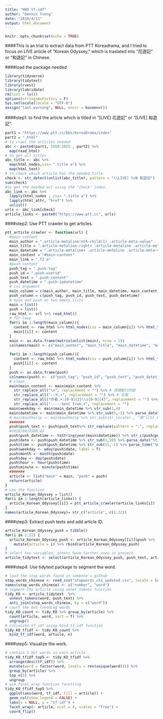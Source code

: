 ```yaml
---
title: "HW5 tf-idf"
author: "Dennis Tseng"
date: "2018/4/11"
output: html_document
---
```


```r
knitr::opts_chunk$set(echo = TRUE)
```

####This is an trial to extract data from PTT Koreadrama, and I tried to focus on LIVE article of "Korean Odyssey," which is traslated into "花遊記" or "和遊記" in Chinese.
 
####load the package needed
```r
library(tidyverse)
library(tidytext)
library(rvest)
library(lubridate)
rm(list = ls())
options(stringsAsFactors = F)
Sys.setlocale(locale = "UTF-8")
assign("last.warning", NULL, envir = baseenv())
```
 
####step1: to find the article which is titled in "[LIVE] 花遊記" or "[LIVE] 和遊記".
```r
part1 = "https://www.ptt.cc/bbs/KoreaDrama/index"
part2 = ".html"
# to crawl the articles needed
abc <- paste0(part1, 1950:2025 , part2) %>%
  map(read_html) 
# to get all titles
abc_title <- abc %>%
  map(html_nodes,css= ".title a") %>%
  map(html_text)
# to check which article has the needed title
check <- str_detect(unlist(abc_title), pattern = "\\LIVE] tvN 和遊記")
sum(check)
#to get the needed url using the "check" index.
abc_link <- abc %>%
  lapply(html_nodes , css= ".title a") %>%
  lapply(html_attr, "href") %>%
  unlist()
urls <- abc_link[check]
article_links <- paste0("https://www.ptt.cc", urls) 
```
 
####step2: Use PTT crawler to get articles.
```r
ptt_article_crawler <- function(url) {
  #main content
  main_author = ".article-metaline:nth-child(1) .article-meta-value"
  main_title = ".article-metaline-right+ .article-metaline .article-meta-value"
  main_datetime = ".article-metaline+ .article-metaline .article-meta-value"
  main_content = "#main-content"
  main_link = ".f2 a"
  #push content
  push_tag = ".push-tag"
  push_id = ".push-userid"
  push_text = ".push-content"
  push_datetime = ".push-ipdatetime"
  # css argument 
  main_column = c(main_author, main_title, main_datetime, main_content, main_link)
  push_column = c(push_tag, push_id, push_text, push_datetime)
  # main and push as two empty lists
  main = list()
  push = list()
  raw_html <- url %>% read_html()
  # for loop
  for(i in 1:length(main_column)){
    content <- raw_html %>% html_nodes(css = main_column[i]) %>% html_text()
    main[[i]] <- content
  }
  main <- as.data.frame(matrix(unlist(main), nrow = 1))
  colnames(main) <- c("main_author", "main_title", "main_datetime", "main_content", "main_link")
  
  for(i in 1:length(push_column)){
    content <- raw_html %>% html_nodes(css = push_column[i]) %>% html_text()
    push[[i]] <- content
  }
  push <- as.data.frame(push)
  colnames(push) <-  c("push_tag", "push_id", "push_text", "push_datetime")
  # clean
  main$main_content <- main$main_content %>%
    str_replace_all("\n", replacement = "") %>% # 清理斷行符號
    str_replace_all("--※.+", replacement = "") %>% # 去尾
    str_replace_all("作者.+:[0-9]{2}\\s[0-9]{4}", replacement = "") %>% #sentfromy
    str_replace_all("-----Sent from.+", replacement = "")
  main$weekday <- main$main_datetime %>% str_sub(1,4)
  main$datetime <- main$main_datetime %>% str_sub(5,-1) %>% parse_datetime("%b %d %H:%M:%S %Y")
  # main$authorip <- main$authorip %>% str_sub(str_locate(., "來")[1] + 4 , -2)
  #######
  push$push_text <- push$push_text%>% str_replace(pattern = ":", replacement = "") %>% str_replace_all(pattern = "\\s", replacement = "")
  #2018/04/0100:42
  push$push_datetime <- toString(year(main$datetime)) %>% str_c(push$push_datetime, sep = "/" ) %>% str_replace_all(" ", "")
  push$date <- push$push_datetime %>% str_sub(1,10) %>% parse_date("%Y/%m/%d", locale = locale(tz = "Asia/Taipei"))
  push$time <- push$push_datetime %>% str_sub(11,-1) %>% parse_time("%H:%M")
  push$weekday <- wday(push$date, label = T)
  push$month <- month(push$date)
  push$day <- day(push$date)
  push$hour <- hour(push$time)
  push$minute <- minute(push$time)
  #######
  article <- list("main" = main, "push" = push)
  return(article)
}
# use the function
article_Korean_Odyssey = list()
for(i in 1:length(article_links)) {
  article_Korean_Odyssey[[i]] = ptt_article_crawler(article_links[i])
}
names(article_Korean_Odyssey)= str_c("article", c(1:22))
```
 
####step3: Extract push texts and add article ID.
```r
article_Korean_Odyssey_push = tibble()
for(i in 1:22) {
  article_Korean_Odyssey_push <- article_Korean_Odyssey[[i]]$push %>%
    mutate(article = i) %>% rbind(article_Korean_Odyssey_push)
}
# select two variables, others have further uses in project. 
article_tidytext <- select(article_Korean_Odyssey_push, push_text, article)

```
 
####step4: Use tidytext package to segment the word.
```r
# load the stop words found in someone's github
stop_words_chinese <- read_csv("stopwords_chi_updated.csv", locale = locale(encoding = "UTF-8"), col_names = F)
names(stop_words_chinese) <- c("number", "word")
# segment the article using unnet_tokens function
tidy_KO <- article_tidytext  %>%
  unnest_tokens(word, push_text) %>%
  anti_join(stop_words_chinese, by = c("word"))
# count the hot-trending words
tidy_KO_count <- tidy_KO %>% group_by(article) %>%
  count(article, word, sort = T) %>%
  ungroup()
# calculate tf_idf using bind_tf_idf function
tidy_KO_tfidf <- tidy_KO_count %>%
  bind_tf_idf(word, article, n)
```
 
####step5: Visualize the work.
```r
# contain 5 hot words in each article
tidy_KO_tfidf_top5 <- tidy_KO_tfidf %>%
  arrange(desc(tf_idf)) %>%
  mutate(word = factor(word, levels = rev(unique(word)))) %>%
  group_by(article) %>%
  top_n(5) %>%
  ungroup
# use facet_wrap function facetting
tidy_KO_tfidf_top5 %>%
  ggplot(aes(word, tf_idf, fill = article)) +
  geom_col(show.legend = FALSE) +
  labs(x = NULL, y = "tf-idf") +
  facet_wrap(~ article, ncol = 4, scales = "free") +
  coord_flip()
```